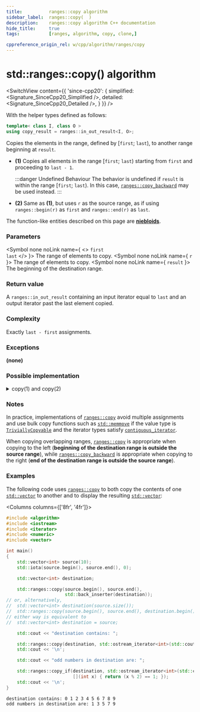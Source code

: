 ```yaml
---
title:			ranges::copy algorithm
sidebar_label:	ranges::copy(  )
description:	ranges::copy algorithm C++ documentation
hide_title:		true
tags:			[ranges, algorithm, copy, clone,]

cppreference_origin_rel: w/cpp/algorithm/ranges/copy
---
```



<!----------------- Codes ---------------------->


# std::ranges::copy() algorithm

<SwitchView content={{
	'since-cpp20': {
		simplified:	<Signature_SinceCpp20_Simplified />,
		detailed:	<Signature_SinceCpp20_Detailed />,
	}
}} />

With the helper types defined as follows:
```cpp
template< class I, class O >
using copy_result = ranges::in_out_result<I, O>;
```

Copies the elements in the range, defined by [`first`; `last`), to another range beginning at `result`.

- **(1)** Copies all elements in the range [`first`; `last`) starting from `first` and proceeding to `last - 1`.

  :::danger Undefined Behaviour
  The behavior is undefined if `result` is within the range [`first`; `last`). In this case, [`ranges::copy_backward`](/docs/std/algo/ranges/copy_backward) may be used instead.
  :::

- **(2)** Same as **(1)**, but uses `r` as the source range, as if using `ranges::begin(r)` as `first` and `ranges::end(r)` as `last`.

The function-like entities described on this page are [**niebloids**](#).

### Parameters

<SymbolTable>

  <Symbol none noLink name={ <> <code>first</code> <br/> <code>last</code> </> }>
    The range of elements to copy.
  </Symbol>
  <Symbol none noLink name={ <code>r</code> }>
    The range of elements to copy.
  </Symbol>
  <Symbol none noLink name={ <code>result</code> }>
    The beginning of the destination range.
  </Symbol>

</SymbolTable>

### Return value

A `ranges::in_out_result` containing an input iterator equal to `last` and an output iterator past the last element copied.

### Complexity

Exactly `last - first` assignments.

### Exceptions

**(none)**

### Possible implementation

<details>
<summary>copy(1) and copy(2)</summary>

```cpp
struct copy_fn
{
    template<std::input_iterator I, std::sentinel_for<I> S, std::weakly_incrementable O>
    requires std::indirectly_copyable<I, O>
    constexpr ranges::copy_result<I, O> operator()(I first, S last, O result) const
    {
        for (; first != last; ++first, (void)++result)
            *result = *first;
        return {std::move(first), std::move(result)};
    }

    template<ranges::input_range R, std::weakly_incrementable O>
    requires std::indirectly_copyable<ranges::iterator_t<R>, O>
    constexpr ranges::copy_result<ranges::borrowed_iterator_t<R>, O>
        operator()(R&& r, O result) const
    {
        return (*this)(ranges::begin(r), ranges::end(r), std::move(result));
    }
};

inline constexpr copy_fn copy;
```

</details>

### Notes

In practice, implementations of [`ranges::copy`](#) avoid multiple assignments and use bulk copy functions such as [`std::memmove`](#) if the value type is [`TriviallyCopyable`](/docs/named_req/TriviallyCopyable) and the iterator types satisfy [`contiguous_iterator`](#).

When copying overlapping ranges, [`ranges::copy`](#) is appropriate when copying to the left (**beginning of the destination range is outside the source range**),
while [`ranges::copy_backward`](/docs/std/algo/ranges/copy_backward) is appropriate when copying to the right (**end of the destination range is outside the source range**).

### Examples

The following code uses [`ranges::copy`](#) to both copy the contents of one [`std::vector`](/docs/std/containers/arrays/vector) to another and to display the resulting [`std::vector`](/docs/std/containers/arrays/vector):

<Columns columns={['8fr', '4fr']}>
<div>

```cpp title='Main.cpp' showLineNumbers
#include <algorithm>
#include <iostream>
#include <iterator>
#include <numeric>
#include <vector>

int main()
{
    std::vector<int> source(10);
    std::iota(source.begin(), source.end(), 0);

    std::vector<int> destination;

    std::ranges::copy(source.begin(), source.end(),
                      std::back_inserter(destination));
// or, alternatively,
//  std::vector<int> destination(source.size());
//  std::ranges::copy(source.begin(), source.end(), destination.begin());
// either way is equivalent to
//  std::vector<int> destination = source;

    std::cout << "destination contains: ";

    std::ranges::copy(destination, std::ostream_iterator<int>(std::cout, " "));
    std::cout << '\n';

    std::cout << "odd numbers in destination are: ";

    std::ranges::copy_if(destination, std::ostream_iterator<int>(std::cout, " "),
                         [](int x) { return (x % 2) == 1; });
    std::cout << '\n';
}
```

</div>
<div>

```plaintext title="Output"
destination contains: 0 1 2 3 4 5 6 7 8 9
odd numbers in destination are: 1 3 5 7 9
```

</div>
</Columns>
